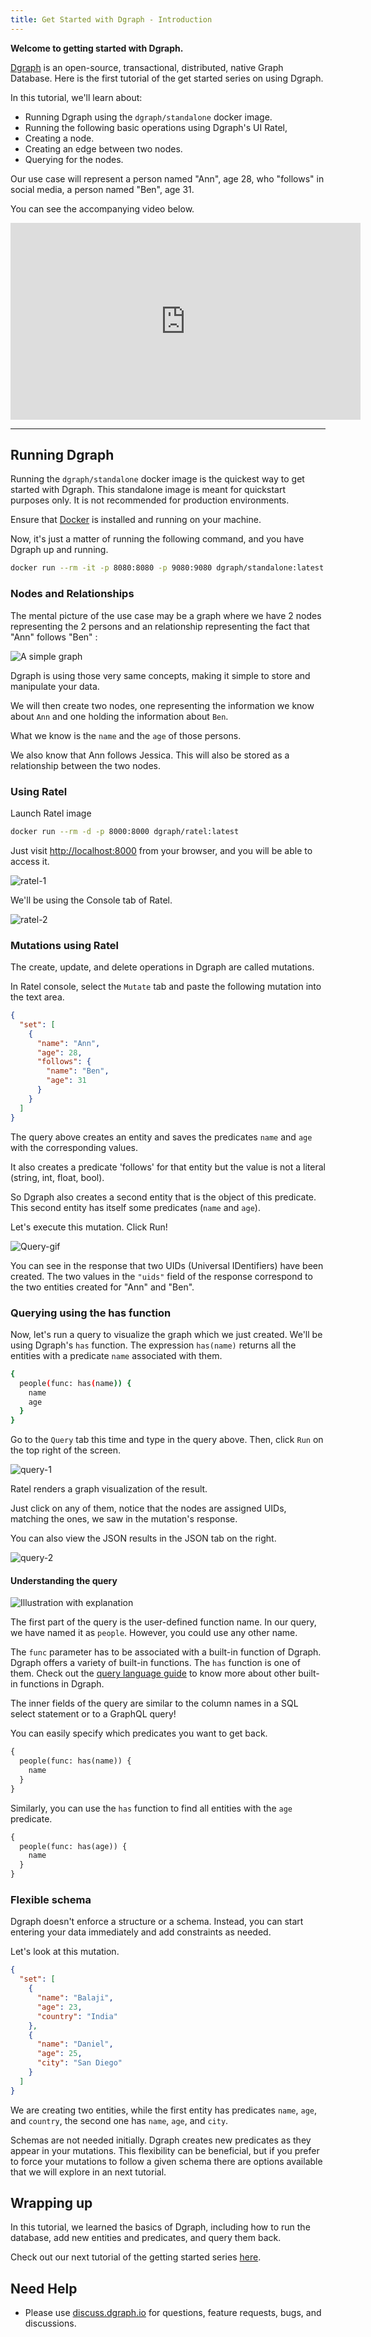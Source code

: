 ```yaml
---
title: Get Started with Dgraph - Introduction
---
```


**Welcome to getting started with Dgraph.**

[Dgraph](https://dgraph.io) is an open-source, transactional, distributed,
native Graph Database. Here is the first tutorial of the get started series on
using Dgraph.

In this tutorial, we'll learn about:

- Running Dgraph using the `dgraph/standalone` docker image.
- Running the following basic operations using Dgraph's UI Ratel,
- Creating a node.
- Creating an edge between two nodes.
- Querying for the nodes.

Our use case will represent a person named "Ann", age 28, who "follows" in
social media, a person named "Ben", age 31.

You can see the accompanying video below.

<iframe
  width="560"
  height="315"
  src="https://www.youtube.com/embed/u73ovhDCPQQ"
  title="YouTube video player"
  frameborder="0"
  allow="accelerometer; autoplay; clipboard-write; encrypted-media; gyroscope; picture-in-picture"
  allowfullscreen
></iframe>

---

## Running Dgraph

Running the `dgraph/standalone` docker image is the quickest way to get started
with Dgraph. This standalone image is meant for quickstart purposes only. It is
not recommended for production environments.

Ensure that [Docker](https://docs.docker.com/install/) is installed and running
on your machine.

Now, it's just a matter of running the following command, and you have Dgraph up
and running.

```sh
docker run --rm -it -p 8080:8080 -p 9080:9080 dgraph/standalone:latest
```

### Nodes and Relationships

The mental picture of the use case may be a graph where we have 2 nodes
representing the 2 persons and an relationship representing the fact that "Ann"
follows "Ben" :

![A simple graph](/images/tutorials/1/gs-1.png)

Dgraph is using those very same concepts, making it simple to store and
manipulate your data.

We will then create two nodes, one representing the information we know about
`Ann` and one holding the information about `Ben`.

What we know is the `name` and the `age` of those persons.

We also know that Ann follows Jessica. This will also be stored as a
relationship between the two nodes.

### Using Ratel

Launch Ratel image

```sh
docker run --rm -d -p 8000:8000 dgraph/ratel:latest
```

Just visit [http://localhost:8000](http://localhost:8000) from your browser, and
you will be able to access it.

![ratel-1](/images/tutorials/1/gs-2.png)

We'll be using the Console tab of Ratel.

![ratel-2](/images/tutorials/1/gs-3.png)

### Mutations using Ratel

The create, update, and delete operations in Dgraph are called mutations.

In Ratel console, select the `Mutate` tab and paste the following mutation into
the text area.

```json
{
  "set": [
    {
      "name": "Ann",
      "age": 28,
      "follows": {
        "name": "Ben",
        "age": 31
      }
    }
  ]
}
```

The query above creates an entity and saves the predicates `name` and `age` with
the corresponding values.

It also creates a predicate 'follows' for that entity but the value is not a
literal (string, int, float, bool).

So Dgraph also creates a second entity that is the object of this predicate.
This second entity has itself some predicates (`name` and `age`).

Let's execute this mutation. Click Run!

![Query-gif](/images/tutorials/1/mutate-example.gif)

You can see in the response that two UIDs (Universal IDentifiers) have been
created. The two values in the `"uids"` field of the response correspond to the
two entities created for "Ann" and "Ben".

### Querying using the has function

Now, let's run a query to visualize the graph which we just created. We'll be
using Dgraph's `has` function. The expression `has(name)` returns all the
entities with a predicate `name` associated with them.

```sh
{
  people(func: has(name)) {
    name
    age
  }
}
```

Go to the `Query` tab this time and type in the query above. Then, click `Run`
on the top right of the screen.

![query-1](/images/tutorials/1/query-1.png)

Ratel renders a graph visualization of the result.

Just click on any of them, notice that the nodes are assigned UIDs, matching the
ones, we saw in the mutation's response.

You can also view the JSON results in the JSON tab on the right.

![query-2](/images/tutorials/1/query-2.png)

#### Understanding the query

![Illustration with explanation](/images/tutorials/1/explain-query-2.JPG)

The first part of the query is the user-defined function name. In our query, we
have named it as `people`. However, you could use any other name.

The `func` parameter has to be associated with a built-in function of Dgraph.
Dgraph offers a variety of built-in functions. The `has` function is one of
them. Check out the
[query language guide](https://dgraph.io/docs/query-language) to know more about
other built-in functions in Dgraph.

The inner fields of the query are similar to the column names in a SQL select
statement or to a GraphQL query!

You can easily specify which predicates you want to get back.

```graphql
{
  people(func: has(name)) {
    name
  }
}
```

Similarly, you can use the `has` function to find all entities with the `age`
predicate.

```graphql
{
  people(func: has(age)) {
    name
  }
}
```

### Flexible schema

Dgraph doesn't enforce a structure or a schema. Instead, you can start entering
your data immediately and add constraints as needed.

Let's look at this mutation.

```json
{
  "set": [
    {
      "name": "Balaji",
      "age": 23,
      "country": "India"
    },
    {
      "name": "Daniel",
      "age": 25,
      "city": "San Diego"
    }
  ]
}
```

We are creating two entities, while the first entity has predicates `name`,
`age`, and `country`, the second one has `name`, `age`, and `city`.

Schemas are not needed initially. Dgraph creates new predicates as they appear
in your mutations. This flexibility can be beneficial, but if you prefer to
force your mutations to follow a given schema there are options available that
we will explore in an next tutorial.

## Wrapping up

In this tutorial, we learned the basics of Dgraph, including how to run the
database, add new entities and predicates, and query them back.

Check out our next tutorial of the getting started series
[here](./tutorial-2/index).

## Need Help

- Please use [discuss.dgraph.io](https://discuss.dgraph.io) for questions,
  feature requests, bugs, and discussions.
